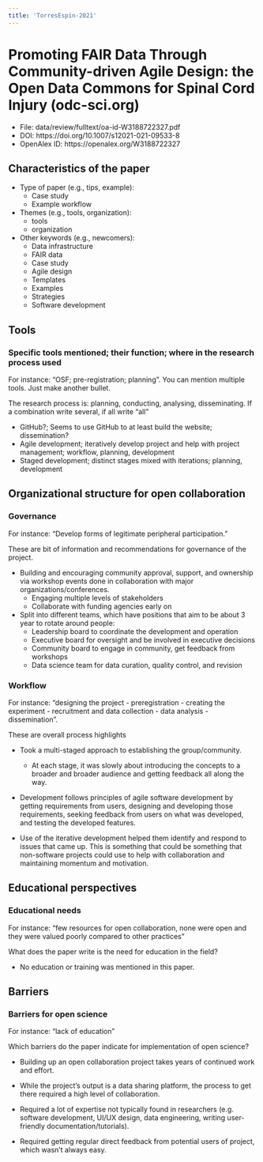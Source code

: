 ```yaml
---
title: 'TorresEspin-2021'
---
```


# Promoting FAIR Data Through Community-driven Agile Design: the Open Data Commons for Spinal Cord Injury (odc-sci.org)

-   File: data/review/fulltext/oa-id-W3188722327.pdf
-   DOI: https://doi.org/10.1007/s12021-021-09533-8
-   OpenAlex ID: https://openalex.org/W3188722327

## Characteristics of the paper

-   Type of paper (e.g., tips, example):
    -   Case study
    -   Example workflow
-   Themes (e.g., tools, organization):
    -   tools
    -   organization
-   Other keywords (e.g., newcomers):
    -   Data infrastructure
    -   FAIR data
    -   Case study
    -   Agile design
    -   Templates
    -   Examples
    -   Strategies
    -   Software development

## Tools

### Specific tools mentioned; their function; where in the research process used

::: content-hidden
For instance: "OSF; pre-registration; planning". You can mention
multiple tools. Just make another bullet.

The research process is: planning, conducting, analysing, disseminating.
If a combination write several, if all write "all"
:::

-   GitHub?; Seems to use GitHub to at least build the website;
    dissemination?
-   Agile development; iteratively develop project and help with project
    management; workflow, planning, development
-   Staged development; distinct stages mixed with iterations; planning,
    development

## Organizational structure for open collaboration

### Governance

::: content-hidden
For instance: "Develop forms of legitimate peripheral participation."

These are bit of information and recommendations for governance of the
project.
:::

-   Building and encouraging community approval, support, and ownership
    via workshop events done in collaboration with major
    organizations/conferences.
    -   Engaging multiple levels of stakeholders
    -   Collaborate with funding agencies early on
-   Split into different teams, which have positions that aim to be
    about 3 year to rotate around people:
    -   Leadership board to coordinate the development and operation
    -   Executive board for oversight and be involved in executive
        decisions
    -   Community board to engage in community, get feedback from
        workshops
    -   Data science team for data curation, quality control, and
        revision

### Workflow

::: content-hidden
For instance: "designing the project - preregistration - creating the
experiment - recruitment and data collection - data analysis -
dissemination".

These are overall process highlights
:::

-   Took a multi-staged approach to establishing the group/community.

    -   At each stage, it was slowly about introducing the concepts to a
        broader and broader audience and getting feedback all along the
        way.

-   Development follows principles of agile software development by
    getting requirements from users, designing and developing those
    requirements, seeking feedback from users on what was developed, and
    testing the developed features.

-   Use of the iterative development helped them identify and respond to
    issues that came up. This is something that could be something that
    non-software projects could use to help with collaboration and
    maintaining momentum and motivation.

## Educational perspectives

### Educational needs

::: content-hidden
For instance: "few resources for open collaboration, none were open and
they were valued poorly compared to other practices"

What does the paper write is the need for education in the field?
:::

-   No education or training was mentioned in this paper.

## Barriers

### Barriers for open science

::: content-hidden
For instance: "lack of education"

Which barriers do the paper indicate for implementation of open science?
:::

-   Building up an open collaboration project takes years of continued
    work and effort.

-   While the project's output is a data sharing platform, the process
    to get there required a high level of collaboration.

-   Required a lot of expertise not typically found in researchers (e.g.
    software development, UI/UX design, data engineering, writing
    user-friendly documentation/tutorials).

-   Required getting regular direct feedback from potential users of
    project, which wasn't always easy.